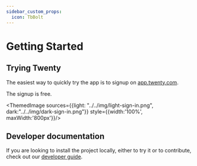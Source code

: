```yaml
---
sidebar_custom_props:
  icon: TbBolt
---
```


# Getting Started

## Trying Twenty

The easiest way to quickly try the app is to signup on [app.twenty.com](https://app.twenty.com).

The signup is free.

<ThemedImage sources={{light: "../../img/light-sign-in.png", dark:"../../img/dark-sign-in.png"}} style={{width:'100%', maxWidth:'800px'}}/>

## Developer documentation

If you are looking to install the project locally, either to try it or to contribute, check out our [developer guide](../developer/local-setup).
